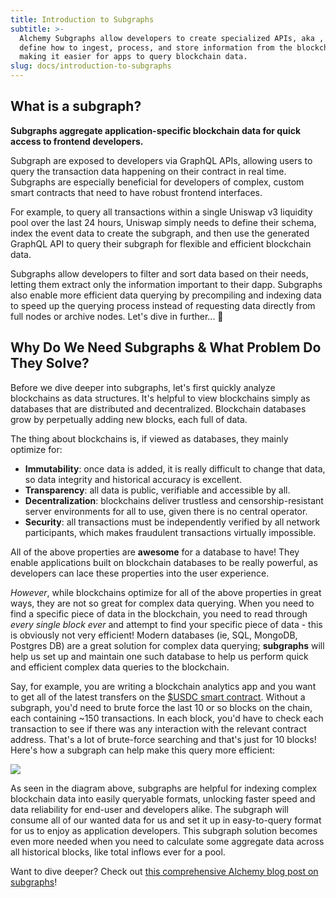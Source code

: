 ```yaml
---
title: Introduction to Subgraphs
subtitle: >-
  Alchemy Subgraphs allow developers to create specialized APIs, aka , that
  define how to ingest, process, and store information from the blockchain,
  making it easier for apps to query blockchain data.
slug: docs/introduction-to-subgraphs
---
```



## What is a subgraph?

**Subgraphs aggregate application-specific blockchain data for quick access to frontend developers.**

Subgraph are exposed to developers via GraphQL APIs, allowing users to query the transaction data happening on their contract in real time. Subgraphs are especially beneficial for developers of complex, custom smart contracts that need to have robust frontend interfaces.

For example, to query all transactions within a single Uniswap v3 liquidity pool over the last 24 hours, Uniswap simply needs to define their schema, index the event data to create the subgraph, and then use the generated GraphQL API to query their subgraph for flexible and efficient blockchain data.

Subgraphs allow developers to filter and sort data based on their needs, letting them extract only the information important to their dapp. Subgraphs also enable more efficient data querying by precompiling and indexing data to speed up the querying process instead of requesting data directly from full nodes or archive nodes. Let's dive in further... 🤿

## Why Do We Need Subgraphs & What Problem Do They Solve?

Before we dive deeper into subgraphs, let's first quickly analyze blockchains as data structures. It's helpful to view blockchains simply as databases that are distributed and decentralized. Blockchain databases grow by perpetually adding new blocks, each full of data.

The thing about blockchains is, if viewed as databases, they mainly optimize for:

* **Immutability**: once data is added, it is really difficult to change that data, so data integrity and historical accuracy is excellent.
* **Transparency**: all data is public, verifiable and accessible by all.
* **Decentralization**: blockchains deliver trustless and censorship-resistant server environments for all to use, given there is no central operator.
* **Security**: all transactions must be independently verified by all network participants, which makes fraudulent transactions virtually impossible.

All of the above properties are **awesome** for a database to have! They enable applications built on blockchain databases to be really powerful, as developers can lace these properties into the user experience.

*However*, while blockchains optimize for all of the above properties in great ways, they are not so great for complex data querying. When you need to find a specific piece of data in the blockchain, you need to read through *every single block ever* and attempt to find your specific piece of data - this is obviously not very efficient! Modern databases (ie, SQL, MongoDB, Postgres DB) are a great solution for complex data querying; **subgraphs** will help us set up and maintain one such database to help us perform quick and efficient complex data queries to the blockchain.

Say, for example, you are writing a blockchain analytics app and you want to get all of the latest transfers on the [$USDC smart contract](0xA0b86991c6218b36c1d19D4a2e9Eb0cE3606eB48). Without a subgraph, you'd need to brute force the last 10 or so blocks on the chain, each containing \~150 transactions. In each block, you'd have to check each transaction to see if there was any interaction with the relevant contract address. That's a lot of brute-force searching and that's just for 10 blocks! Here's how a subgraph can help make this query more efficient:

![](/images/becfea4-image_10.png)

As seen in the diagram above, subgraphs are helpful for indexing complex blockchain data into easily queryable formats, unlocking faster speed and data reliability for end-user and developers alike. The subgraph will consume all of our wanted data for us and set it up in easy-to-query format for us to enjoy as application developers. This subgraph solution becomes even more needed when you need to calculate some aggregate data across all historical blocks, like total inflows ever for a pool.

Want to dive deeper? Check out [this comprehensive Alchemy blog post on subgraphs](https://www.alchemy.com/overviews/what-is-a-subgraph#what-is-a-subgraph)!
